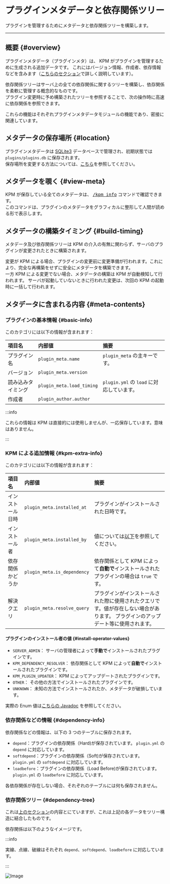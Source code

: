 # プラグインメタデータと依存関係ツリー

プラグインを管理するためにメタデータと依存関係ツリーを構築します。

---

## 概要 {#overview}

プラグインメタデータ（プラグインメタ）は、 KPM がプラグインを管理するために生成される追加データです。
これにはバージョン情報、作成者、依存情報などを含みます（[こちらのセクション](#meta-contents)で詳しく説明しています）。

依存関係ツリーはサーバ上の全ての依存関係に関するツリーを構築し、依存関係を柔軟に管理する概念的なものです。   
プラグイン変更時に予め構築されたツリーを参照することで、次の操作時に高速に依存関係を参照できます。

これらの機能はそれぞれプラグインメタデータモジュールの機能であり、密接に関連しています。

## メタデータの保存場所 {#location}

プラグインメタデータは [SQLite3](https://www.sqlite.org/) データベースで管理され、初期状態では `plugins/plugins.db` に保存されます。  
保存場所を変更する方法については、[こちら](/docs/use-kpm/getting-started/configuration#paths-database-metadata)を参照してください。

## メタデータを覗く {#view-meta}

KPM が保存している全てのメタデータは、 [<kbd>/kpm info</kbd>](/docs/use-kpm/commands/info) コマンドで確認できます。  
このコマンドは、プラグインのメタデータをグラフィカルに整形して人間が読める形で表示します。

## メタデータの構築タイミング {#build-timing}

メタデータ及び依存関係ツリーは KPM の介入の有無に関わらず、サーバのプラグインが変更されたときに構築されます。

変更が KPM による場合、プラグインの変更前に変更準備が行われます。これにより、完全な再構築をせずに安全にメタデータを構築できます。  
一方 KPM による変更でない場合、メタデータの構築は KPM が自動検知して行われます。
サーバが起動していないときに行われた変更は、次回の KPM の起動時に一括して行われます。


## メタデータに含まれる内容 {#meta-contents}

### プラグインの基本情報 {#basic-info}

このカテゴリには以下の情報が含まれます：

| 項目名       | 内部値                       | 摘要                              |
|:----------|:--------------------------|:--------------------------------|
| プラグイン名    | `plugin_meta.name`        | `plugin_meta` の主キーです。           |
| バージョン     | `plugin_meta.version`     |                                 |
| 読み込みタイミング | `plugin_meta.load_timing` | `plugin.yml` の `load` に対応しています。 |
| 作成者       | `plugin_author.author`    |                                 |

:::info

これらの情報は KPM は直接的には使用しませんが、一応保存しています。意味はありません。

:::

### KPM による追加情報 {#kpm-extra-info}

このカテゴリには以下の情報が含まれます：

| 項目名      | 内部値                         | 摘要                                                                |
|:---------|:----------------------------|:------------------------------------------------------------------|
| インストール日時 | `plugin_meta.installed_at`  | プラグインがインストールされた日時です。                                              |
| インストール者  | `plugin_meta.installed_by`  | 値については[以下](#install-operator-values)を参照してください。                    |
| 依存関係かどうか | `plugin_meta.is_dependency` | 依存関係として KPM によって**自動で**インストールされたプラグインの場合は `true` です。              |
| 解決クエリ    | `plugin_meta.resolve_query` | プラグインがインストールされた際に使用されたクエリです。値が存在しない場合があります。 プラグインのアップデート等に使用されます。 |

#### プラグインのインストール者の値 {#install-operator-values}

+ `SERVER_ADMIN`： サーバの管理者によって**手動で**インストールされたプラグインです。
+ `KPM_DEPENDENCY_RESOLVER`： 依存関係として KPM によって**自動で**インストールされたプラグインです。
+ `KPM_PLUGIN_UPDATER`： KPM によってアップデートされたプラグインです。
+ `OTHER`： その他の方法でインストールされたプラグインです。
+ `UNKNOWN`： 未知の方法でインストールされたか、メタデータが破損しています。

実際の Enum 値は[こちらの Javadoc](javadoc:net.kunmc.lab.kpm.enums.meta.InstallOperator) を参照してください。

### 依存関係などの情報 {#dependency-info}

依存関係などの情報は、以下の 3 つのテーブルに保存されます。

+ `depend`：プラグインの依存関係（Hard)が保存されています。
  `plugin.yml` の `depend` に対応しています。
+ `softdepend`：プラグインの依存関係（Soft)が保存されています。
  `plugin.yml` の `softdepend` に対応しています。
+ `loadbefore`：プラグインの依存関係（Load Before)が保存されています。
  `plugin.yml` の `loadbefore` に対応しています。

各依存関係が存在しない場合、それぞれのテーブルには何も保存されません。

### 依存関係ツリー {#dependency-tree}

これは[上のセクション](#dependency-info)の内容とにていますが、これは上記の各データをツリー構造に結合したものです。

依存関係は以下のようなイメージです。

:::info

実線、点線、破線はそれぞれ `depend`、`softdepend`、`loadbefore` に対応しています。

:::

![Image](images/dependency-tree.svg)

